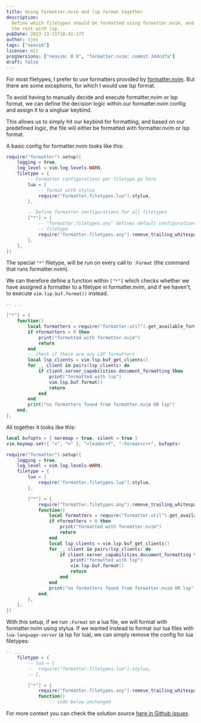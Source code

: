```yaml
---
title: Using formatter.nvim and lsp format together
description:
  Define which filetypes should be formatted using formatter.nvim, and format
  the rest with lsp.
pubDate: 2023-11-11T18:42:17Z
author: tjex
tags: ["neovim"]
license: mit
progVersions: ["neovim: 0.9", "formatter.nvim: commit 34dcdfa"]
draft: false
---
```


For most filetypes, I prefer to use formatters provided by
[formatter.nvim](https://github.com/mhartington/formatter.nvim). But there are
some exceptions, for which I would use lsp format.

To avoid having to manually decide and execute formatter.nvim or lsp format, we
can define the decision logic within our formatter.nvim config and assign it to
a singluar keybind.

This allows us to simply hit our keybind for formatting, and based on our
predefined logic, the file will either be formatted with formatter.nvim or lsp
format.

A basic config for formatter.nvim looks like this:

```lua
require("formatter").setup({
	logging = true,
	log_level = vim.log.levels.WARN,
	filetype = {
		-- Formatter configurations per filetype go here
		lua = {
			-- format with stylua
			require("formatter.filetypes.lua").stylua,
		},

		-- Define formatter configurations for all filetypes
		["*"] = {
			-- "formatter.filetypes.any" defines default configurations for any
			-- filetype
			require("formatter.filetypes.any").remove_trailing_whitespace,
		},
	},
})

```

The special `"*"` filetype, will be run on every call to `:Format` (the command
that runs formatter.nvim).

We can therefore define a function within `["*"]` which checks whether we have
assigned a formatter to a filetype in formatter.nvim, and if we haven't, to
execute `vim.lsp.buf.format()` instead.

```lua
-- ...

["*"] = {
    function()
        local formatters = require("formatter.util").get_available_formatters_for_ft(vim.bo.filetype)
        if #formatters > 0 then
            print("formatted with formatter.nvim")
            return
        end
        -- check if there are any LSP formatters
        local lsp_clients = vim.lsp.buf_get_clients()
        for _, client in pairs(lsp_clients) do
            if client.server_capabilities.document_formatting then
                print("formatted with lsp")
                vim.lsp.buf.format()
                return
            end
        end
        print("no formatters found from formatter.nvim OR lsp")
    end,
},

```

All together it looks like this:

```lua
local bufopts = { noremap = true, silent = true }
vim.keymap.set({ "v", "n" }, "<leader>f", ":Format<cr>", bufopts)

require("formatter").setup({
	logging = true,
	log_level = vim.log.levels.WARN,
	filetype = {
		lua = {
			require("formatter.filetypes.lua").stylua,
		},

		["*"] = {
			require("formatter.filetypes.any").remove_trailing_whitespace,
			function()
				local formatters = require("formatter.util").get_available_formatters_for_ft(vim.bo.filetype)
				if #formatters > 0 then
					print("formatted with formatter.nvim")
					return
				end
				local lsp_clients = vim.lsp.buf_get_clients()
				for _, client in pairs(lsp_clients) do
					if client.server_capabilities.document_formatting then
						print("formatted with lsp")
						vim.lsp.buf.format()
						return
					end
				end
				print("no formatters found from formatter.nvim OR lsp")
			end,
		},
	},
})

```

With this setup, if we run `:Format` on a lua file, we will format with
formatter.nvim using stylua. If we wanted instead to format our lua files with
`lua-language-server` (a lsp for lua), we can simply remove the config for lua
filetypes:

```lua
-- ...
	filetype = {
		-- lua = {
		-- 	require("formatter.filetypes.lua").stylua,
		-- },

		["*"] = {
			require("formatter.filetypes.any").remove_trailing_whitespace,
			function()
                -- code below unchanged


```

For more context you can check the solution source
[here in Github issues](https://github.com/mhartington/formatter.nvim/issues/192#issuecomment-1755651346).
